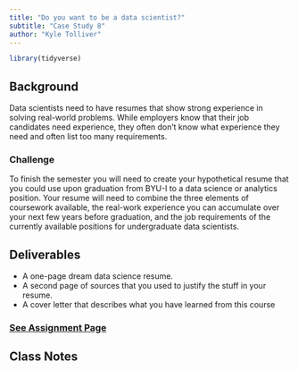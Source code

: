 ```yaml
---
title: "Do you want to be a data scientist?"
subtitle: "Case Study 8"
author: "Kyle Tolliver"
---
```


```r
library(tidyverse)
```

## Background

Data scientists need to have resumes that show strong experience in solving real-world problems. While employers know that their job candidates need experience, they often don’t know what experience they need and often list too many requirements.

### Challenge

To finish the semester you will need to create your hypothetical resume that you could use upon graduation from BYU-I to a data science or analytics position. Your resume will need to combine the three elements of coursework available, the real-work experience you can accumulate over your next few years before graduation, and the job requirements of the currently available positions for undergraduate data scientists.

## Deliverables

* A one-page dream data science resume.
* A second page of sources that you used to justify the stuff in your resume.
* A cover letter that describes what you have learned from this course

### [See Assignment Page](./assign.html)

## Class Notes

